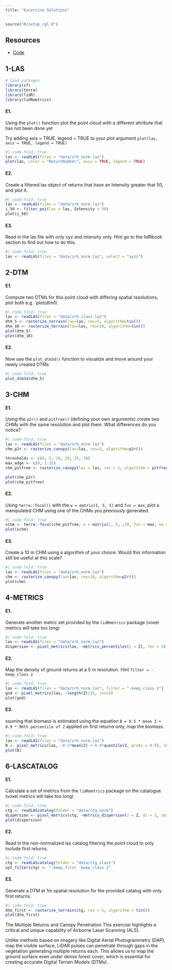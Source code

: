 ```yaml
---
title: "Excercise Solutions"
---
```


```r
source("R/setup_rgl.R")
```

## Resources

-   [Code](https://github.com/liamirwin/LPS_lidRtutorial/blob/master/R/06_solutions.R)

## 1-LAS

```r
# Load packages
library(sf)
library(terra)
library(lidR)
library(lidRmetrics)
```

#### E1.

Using the `plot()` function plot the point cloud with a different attribute that has not been done yet

Try adding axis = TRUE, legend = TRUE to your plot argument `plot(las, axis = TRUE, legend = TRUE)`

```r
#| code-fold: true
las <- readLAS(files = "data/zrh_norm.laz")
plot(las, color = "ReturnNumber", axis = TRUE, legend = TRUE)
```

#### E2.

Create a filtered las object of returns that have an Intensity greater that 50, and plot it.

```r
#| code-fold: true
las <- readLAS(files = "data/zrh_norm.laz")
i_50 <- filter_poi(las = las, Intensity > 50)
plot(i_50)
```

#### E3.

Read in the las file with only xyz and intensity only. Hint go to the lidRbook section to find out how to do this.


```r
#| code-fold: true
las <- readLAS(files = "data/zrh_norm.laz", select = "xyzi")
```


## 2-DTM


#### E1.

Compute two DTMs for this point cloud with differing spatial resolutions, plot both e.g. `plot(dtm1)

```r
#| code-fold: true
las <- readLAS(files = "data/zrh_class.laz")
dtm_5 <- rasterize_terrain(las=las, res=5, algorithm=tin())
dtm_10 <- rasterize_terrain(las=las, res=10, algorithm=tin())
plot(dtm_5)
plot(dtm_10)
```

#### E2.

Now use the `plot_dtm3d()` function to visualize and move around your newly created DTMs

```r
#| code-fold: true
plot_dtm3d(dtm_5)
```


## 3-CHM


#### E1.

Using the `p2r()` and `pitfree()` (defining your own arguments) create two CHMs with the same resolution and plot them. What differences do you notice?

```r
#| code-fold: true
las <- readLAS(files = "data/zrh_norm.laz")
chm_p2r <- rasterize_canopy(las=las, res=2, algorithm=p2r())

thresholds <- c(0, 5, 10, 20, 25, 30)
max_edge <- c(0, 1.35)
chm_pitfree <- rasterize_canopy(las = las, res = 2, algorithm = pitfree(thresholds, max_edge))

plot(chm_p2r)
plot(chm_pitfree)
```

#### E2.

Using `terra::focal()` with the `w = matrix(1, 5, 5)` and `fun = max`, plot a manipulated CHM using one of the CHMs you previously generated.

```r
#| code-fold: true
schm <- terra::focal(chm_pitfree, w = matrix(1, 5, ,5), fun = max, na.rm = TRUE)
plot(schm)
```

#### E3.

Create a 10 m CHM using a algorithm of your choice. Would this information still be useful at this scale?

```r
#| code-fold: true
las <- readLAS(files = "data/zrh_norm.laz")
chm <- rasterize_canopy(las=las, res=10, algorithm=p2r())
plot(chm)
```

## 4-METRICS

#### E1.

Generate another metric set provided by the `lidRmetrics` package (voxel metrics will take too long)

```r
#| code-fold: true
las <- readLAS(files = "data/zrh_norm.laz")
dispersion <- pixel_metrics(las, ~metrics_percentiles(z = Z), res = 20)
```

#### E2.

Map the density of ground returns at a 5 m resolution. Hint `filter = -keep_class 2`

```r
#| code-fold: true
las <- readLAS(files = "data/zrh_norm.laz", filter = "-keep_class 2")
gnd <- pixel_metrics(las, ~length(Z)/25, res=5)
plot(gnd)
```

#### E3.

ssuming that biomass is estimated using the equation `B = 0.5 * mean Z + 0.9 * 90th percentile of Z` applied on first returns only, map the biomass.

```r
#| code-fold: true
las <- readLAS(files = "data/zrh_norm.laz")
B <- pixel_metrics(las, ~0.5*mean(Z) + 0.9*quantile(Z, probs = 0.9), 10, filter = ~ReturnNumber == 1L)
plot(B)
```


## 6-LASCATALOG


#### E1.

Calculate a set of metrics from the `lidRmetrics` package on the catalogue (voxel metrics will take too long)

```r
#| code-fold: true
ctg <- readLAScatalog(folder = "data/ctg_norm")
dispersion <- pixel_metrics(ctg, ~metrics_dispersion(z = Z, dz = 2, zmax = 30), res = 20)
plot(dispersion)
```

#### E2.

Read in the non-normalized las catalog filtering the point cloud to only include first returns.

```r
#| code-fold: true
ctg <- readLAScatalog(folder = "data/ctg_class")
opt_filter(ctg) <- "-keep_first -keep_class 2"
```

#### E3.

Generate a DTM at 1m spatial resolution for the provided catalog with only first returns.

```r
#| code-fold: true
dtm_first <- rasterize_terrain(ctg, res = 1, algorithm = tin())
plot(dtm_first)
```

::: callout-tip
The Multiple Returns and Canopy Penetration
This exercise highlights a critical and unique capability of Airborne Laser Scanning (ALS). 

Unlike methods based on imagery like Digital Aerial Photogrammetry (DAP), map the visible surface, LiDAR pulses can penetrate through gaps in the vegetation generating multiple returns each. This allows us to map the ground surface even under dense forest cover, which is essential for creating accurate Digital Terrain Models (DTMs).
:::
